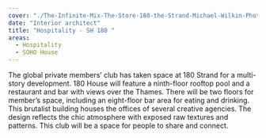 ```yaml
---
cover: "./The-Infinite-Mix-The-Store-180-the-Strand-Michael-Wilkin-Photography-for-The-Vinyl-Factory-64-of-71.jpg"
date: "Interior architect"
title: "Hospitality - SH 180 "
areas:
  - Hospitality
  - SOHO House
---
```


The global private members’ club has taken space at 180
Strand for a multi-story development.
180 House will feature a ninth-floor rooftop pool and a
restaurant and bar with views over the Thames. There will
be two floors for member’s space, including an eight-floor
bar area for eating and drinking.
This brutalist building houses the offices of several creative
agencies. The design reflects the chic atmosphere with exposed
raw textures and patterns. This club will be a space
for people to share and connect.
